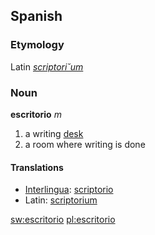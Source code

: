 ==Spanish==
===Etymology===
Latin ''[[scriptorium|scriptori˘um]]''

===Noun===
'''escritorio''' ''m''

# a writing [[desk]]
# a room where writing is done

====Translations====
*[[Interlingua]]: [[scriptorio]]
*Latin: [[scriptorium]]

[[sw:escritorio]]
[[pl:escritorio]]